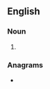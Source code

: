 {{also|anesthésias}}
==English==

===Noun===
{{head|en|noun plural form}}

# {{plural of|anesthesia|lang=en}}

===Anagrams===
* {{anagrams|en|anaesthesis|anæsthesis|sea shanties}}
